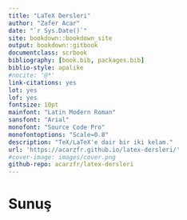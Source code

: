 ```yaml
--- 
title: "LaTeX Dersleri"
author: "Zafer Acar"
date: "`r Sys.Date()`"
site: bookdown::bookdown_site
output: bookdown::gitbook
documentclass: scrbook
bibliography: [book.bib, packages.bib]
biblio-style: apalike
#nocite: '@*'
link-citations: yes
lot: yes
lof: yes
fontsize: 10pt
mainfont: "Latin Modern Roman"
sansfont: "Arial"
monofont: "Source Code Pro"
monofontoptions: "Scale=0.8"
description: "TeX/LaTeX'e dair bir iki kelam."
url: 'https://acarzfr.github.io/latex-dersleri/'
#cover-image: images/cover.png
github-repo: acarzfr/latex-dersleri
---
```


# Sunuş {-}




